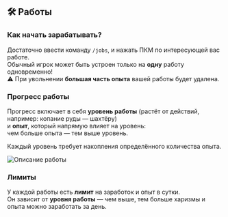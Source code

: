## 🛠️ Работы

### Как начать зарабатывать?
Достаточно ввести команду `/jobs`, и нажать ПКМ по интересующей вас работе.  
Обычный игрок может быть устроен только на **одну** работу одновременно!  
⚠️ При увольнении **большая часть опыта** вашей работы будет удалена.

### Прогресс работы
Прогресс включает в себя **уровень работы** (растёт от действий, например: копание руды — шахтёру)  
и **опыт**, который напрямую влияет на уровень:  
чем больше опыта — тем выше уровень.

Каждый уровень требует накопления определённого количества опыта.

![Описание работы](https://volume/fasberry.su/static/game-content/menus/jobs_info.png "Описание работы")

### Лимиты
У каждой работы есть **лимит** на заработок и опыт в сутки.  
Он зависит от **уровня работы** — чем выше, тем больше харизмы и опыта можно заработать за день.
